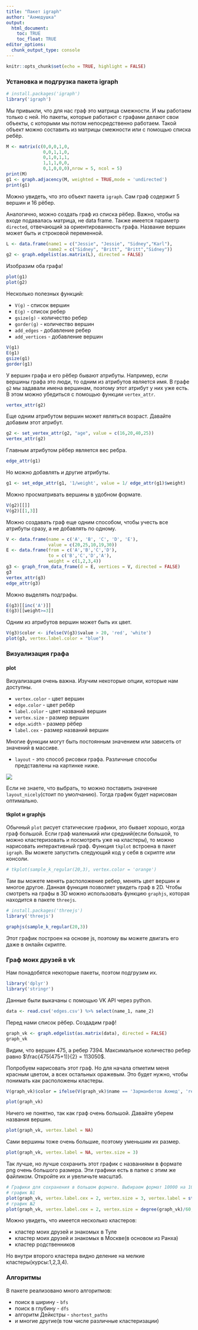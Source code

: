 ```yaml
---
title: "Пакет igraph"
author: "Ахмедушка"
output: 
  html_document:
    toc: TRUE
    toc_float: TRUE
editor_options: 
  chunk_output_type: console
---
```


```r
knitr::opts_chunk$set(echo = TRUE, highlight = FALSE)
```

### Установка и подгрузка пакета igraph

```r
# install.packages('igraph')
library('igraph')
```

Мы привыкли, что для нас граф это матрица смежности. И мы работаем только с ней. Но пакеты, которые работают с графами делают свои объекты, с которыми мы потом непосредственно работаем. Такой объект можно составить из матрицы смежности или с помощью списка ребёр.

```r
M <- matrix(c(0,0,0,1,0,
              0,0,1,1,0,
              0,1,0,1,1,
              1,1,1,0,0,
              0,1,0,0,0),nrow = 5, ncol = 5)
print(M)
g1 <- graph.adjacency(M, weighted = TRUE,mode = 'undirected')
print(g1)
```

Можно увидеть, что это объект пакета `igraph`. Сам граф содержит 5 вершин и 16 рёбер.

Аналогично, можно создать граф из списка рёбер. Важно, чтобы на входе подавалась матрица, не data frame. Также имеется параметр `directed`, отвечающий за ориентированность графа. Название вершин может быть и строковой переменной.

```r
L <- data.frame(name1 = c("Jessie", "Jessie", "Sidney","Karl"),
                name2 = c("Sidney", "Britt", "Britt","Sidney"))
g2 <- graph.edgelist(as.matrix(L), directed = FALSE)
```

Изобразим оба графа!

```r
plot(g1)
plot(g2)
```

Несколько полезных функций:

* `V(g)` - список вершин
* `E(g)` - список ребер
* `gsize(g)` - количество ребер
* `gorder(g)` - количество вершин
* `add_edges` - добавление ребер
* `add_vertices` - добавление вершин

```r
V(g1)
E(g1)
gsize(g1)
gorder(g1)
```

У вершин графа и его рёбер бывают атрибуты. Например, если вершины графа это люди, то одним из атрибутов является имя. В графе `g2` мы задавали имена вершинам, поэтому этот атрибут у них уже есть. В этом можно убедиться с помощью функции `vertex_attr`.

```r
vertex_attr(g2)
```

Еще одним атрибутом вершин может являться возраст. Давайте добавим этот атрибут.

```r
g2 <- set_vertex_attr(g2, "age", value = c(16,20,40,25))
vertex_attr(g2)
```

Главным атрибутом рёбер является вес ребра. 

```r
edge_attr(g1)
```

Но можно добавлять и другие атрибуты. 

```r
g1 <- set_edge_attr(g1, '1/weight', value = 1/ edge_attr(g1)$weight)
```

Можно просматривать вершины в удобном формате.

```r
V(g2)[[]]
V(g2)[[1,3]]
```

Можно создавать граф еще одним способом, чтобы учесть все атрибуты сразу, а не добавлять по одному.

```r
V <- data.frame(name = c('A', 'B', 'C', 'D', 'E'),
                value = c(20,25,10,19,30))
E <- data.frame(from = c('A','B','C','D'),
                to = c('B','C','D','A'),
                weight = c(1,2,3,4))
g3 <- graph_from_data_frame(d = E, vertices = V, directed = FALSE)
g3
vertex_attr(g3)
edge_attr(g3)
```

Можно выделять подграфы. 

```r
E(g3)[[inc('A')]]
E(g3)[[weight>=3]]
```

Одним из атрибутов вершин может быть их цвет.

```r
V(g3)$color <- ifelse(V(g3)$value > 20, 'red', 'white')
plot(g3, vertex.label.color = "blue")
```

### Визуализация графа

#### plot

Визуализация очень важна. Изучим некоторые опции, которые нам доступны.

* `vertex.color` - цвет вершин
* `edge.color` - цвет ребёр
* `label.color` - цвет названий вершин
* `vertex.size` - размер вершин
* `edge.width` - размер рёбер
* `label.cex` - размер названий вершин

Многие функции могут быть постоянным значением или зависеть от значений в массиве.

* `layout` - это способ рисовки графа. Различные способы представлены на картинке ниже.

![](http://s3.amazonaws.com/assets.datacamp.com/production/course_4474/datasets/networklayouts.png)

Если не знаете, что выбрать, то можно поставить значение `layout_nicely`(стоит по умолчанию). Тогда график будет нарисован оптимально.

#### tkplot и graphjs

Обычный `plot` рисует статические графики, это бывает хорошо, когда граф большой. Если граф маленький или средний(если большой, то можно кластеризовать и посмотреть уже на кластеры), то можно нарисовать интерактивный граф. Функция `tkplot` встроена в пакет `igraph`. Вы можете запустить следующий код у себя в скрипте или консоли.

```r
# tkplot(sample_k_regular(20,3), vertex.color = 'orange')
```

Там вы можете менять расположение ребер, менять цвет вершин и многое другое. Данная функция позволяет увидеть граф в 2D. Чтобы смотреть на графы в 3D можно использовать функцию `graphjs`, которая находится в пакете `threejs`.

```r
# install.packages('threejs')
library('threejs')
```

```r
graphjs(sample_k_regular(20,3))
```

Этот график построен на основе js, поэтому вы можете двигать его даже в онлайн скрипте.

### Граф моих друзей в vk

Нам понадобятся некоторые пакеты, поэтом подгрузим их.

```r
library('dplyr')
library('stringr')
```

Данные были выкачаны с помощью VK API через python.

```r
data <- read.csv('edges.csv') %>% select(name_1, name_2)
```

Перед нами список рёбер. Создадим граф!

```r
graph_vk <- graph.edgelist(as.matrix(data), directed = FALSE)
graph_vk
```

Видим, что вершин 475, а ребер 7394. Максимальное количество ребер равно $\frac{475(475+1)}{2} = 113050$.

Попробуем нарисовать этот граф. Но для начала отметим меня красным цветом, а всех остальных оражевым. Это будет нужно, чтобы понимать как расположены кластеры.

```r
V(graph_vk)$color = ifelse(V(graph_vk)$name == 'Зарманбетов Ахмед', 'red', 'orange')
```

```r
plot(graph_vk)
```

Ничего не понятно, так как граф очень большой. Давайте уберем названия вершин.

```r
plot(graph_vk, vertex.label = NA)
```

Сами вершины тоже очень большие, поэтому уменьшим их размер.

```r
plot(graph_vk, vertex.label = NA, vertex.size = 3)
```

Так лучше, но лучше сохранить этот график с названиями в формате png очень большого размера. Эти графики есть в папке с этим же файликом. Откройте их и увеличьте масштаб.

```r
# Графики для сохранения в большом формате. Выбираем формат 10000 на 10000.
# график №1
plot(graph_vk, vertex.label.cex = 2, vertex.size = 3, vertex.label = str_replace(V(graph_vk)$name,' ', ' \n '))
# график №2
plot(graph_vk, vertex.label.cex = 2, vertex.size = degree(graph_vk)/60, vertex.label = str_replace(V(graph_vk)$name,' ', ' \n '))
```

Можно увидеть, что имеется несколько кластеров:

* кластер моих друзей и знакомых в Туле
* кластер моих друзей и знакомых в Москве(в основом из Ранха)
* кластер родственников

Но внутри второго кластера видно деление на мелкие кластеры(курсы:1,2,3,4).

### Алгоритмы

В пакете реализовано много алгоритмов:

* поиск в ширину - `bfs`
* поиск в глубину - `dfs`
* алгоритм Дейкстры - `shortest_paths`
* и многие другие(в том числе различные кластеризации)


